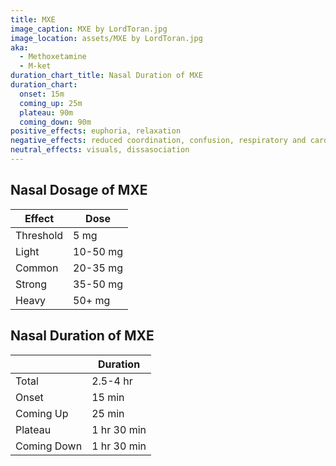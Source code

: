 ```yaml
---
title: MXE
image_caption: MXE by LordToran.jpg
image_location: assets/MXE by LordToran.jpg
aka:
  - Methoxetamine
  - M-ket
duration_chart_title: Nasal Duration of MXE
duration_chart:
  onset: 15m
  coming_up: 25m
  plateau: 90m
  coming_down: 90m
positive_effects: euphoria, relaxation
negative_effects: reduced coordination, confusion, respiratory and cardiovascular depression
neutral_effects: visuals, dissasociation
---
```


## Nasal Dosage of MXE
| Effect | Dose |
| --- | --- |
| Threshold | 5 mg |
| Light | 10-50 mg |
| Common | 20-35 mg |
| Strong | 35-50 mg |
| Heavy | 50+ mg |

## Nasal Duration of MXE
|  | Duration |
| --- | --- |
| Total | 2.5-4 hr |
| Onset | 15 min |
| Coming Up | 25 min |
| Plateau | 1 hr 30 min |
| Coming Down | 1 hr 30 min |





